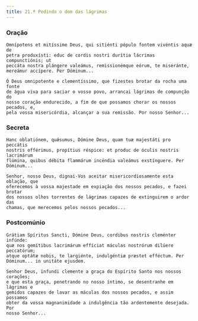 ```yaml
---
title: 21.ª Pedindo o dom das lágrimas
---
```


### Oração

<div class="side-by-side not-content">

    Omnípotens et mitíssime Deus, qui sitiénti pópulo fontem vivéntis aquæ de
    petra produxísti: educ de cordis nostri durítia lácrimas compunctiónis; ut
    peccáta nostra plángere valeámus, remissionémque eórum, te miseránte,
    mereámur accípere. Per Dóminum...

    Ó Deus omnipotente e clementíssimo, que fizestes brotar da rocha uma fonte
    de água viva para saciar o vosso povo, arrancai lágrimas de compunção do
    nosso coração endurecido, a fim de que possamos chorar os nossos pecados, e,
    pela vossa misericórdia, alcançar a sua remissão. Por nosso Senhor...

</div>

### Secreta

<div class="side-by-side not-content">

    Hanc oblatiónem, quǽsumus, Dómine Deus, quam tuæ majestáti pro peccátis
    nostris offérimus, propítius réspice: et produc de óculis nostris lacrimárum
    flúmina, quibus débita flammárum incéndia valeámus exstínguere. Per
    Dóminum...

    Senhor, nosso Deus, dignai-Vos aceitar misericordiosamente esta oblação, que
    oferecemos à vossa majestade em expiação dos nossos pecados, e fazei brotar
    dos nossos olhos torrentes de lágrimas capazes de extinguirem o ardor das
    chamas, que merecemos pelos nossos pecados...

</div>

### Postcomúnio

<div class="side-by-side not-content">

    Grátiam Spíritus Sancti, Dómine Deus, cordibus nostris cleménter infúnde:
    quæ nos gemítibus lacrimárum effíciat máculas nostrórum dilúere peccatórum;
    atque optátæ nobis, te largiénte, indulgéntiæ præstet efféctum. Per
    Dóminum... in unitáte ejusdem.

    Senhor Deus, infundi clemente a graça do Espírito Santo nos nossos corações;
    e que esta graça, penetrando no nosso íntimo, se desentranhe em lágrimas e
    gemidos capazes de lavar as máculas dos nossos pecados, e assim possamos
    obter da vossa magnanimidade a indulgência tão ardentemente desejada. Por
    nosso Senhor...

</div>
